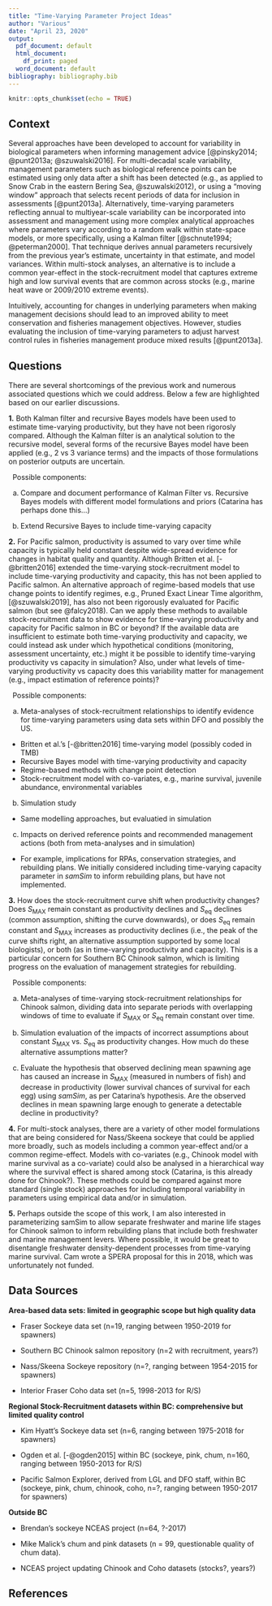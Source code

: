 ```yaml
---
title: "Time-Varying Parameter Project Ideas"
author: "Various"
date: "April 23, 2020"
output:
  pdf_document: default
  html_document:
    df_print: paged
  word_document: default
bibliography: bibliography.bib
---
```


```r
knitr::opts_chunk$set(echo = TRUE)
```


## Context

Several approaches have been developed to account for variability in biological parameters when informing management advice [@pinsky2014; @punt2013a; @szuwalski2016]. For multi-decadal scale variability, management parameters such as biological reference points can be estimated using only data after a shift has been detected (e.g., as applied to Snow Crab in the eastern Bering Sea, @szuwalski2012), or using a "moving window" approach that selects recent periods of data for inclusion in assessments [@punt2013a].  Alternatively, time-varying parameters reflecting annual to multiyear-scale variability can be incorporated into assessment and management using more complex analytical approaches where parameters vary according to a random walk within state-space models, or more specifically, using a Kalman filter [@schnute1994; @peterman2000]. That technique derives annual parameters recursively from the previous year's estimate, uncertainty in that estimate, and model variances. Within multi-stock analyses, an alternative is to include a common year-effect in the stock-recruitment model that captures extreme high and low survival events that are common across stocks (e.g., marine heat wave or 2009/2010 extreme events).

Intuitively, accounting for changes in underlying parameters when making management decisions should lead to an improved ability to meet conservation and fisheries management objectives. However, studies evaluating the inclusion of time-varying parameters to adjust harvest control rules in fisheries management produce mixed results [@punt2013a].

## Questions

There are several shortcomings of the previous work and numerous associated questions which we could address. Below a few are highlighted based on our earlier discussions.

**1.**  Both Kalman filter and recursive Bayes models have been used to estimate time-varying productivity, but they have not been rigorosly compared. Although the Kalman filter is an analytical solution to the recursive model, several forms of the recursive Bayes model have been applied (e.g., 2 vs 3 variance terms) and the impacts of those formulations on posterior outputs are uncertain. 

|   Possible components:

  a. Compare and document performance of Kalman Filter vs. Recursive Bayes models with different model formulations and priors (Catarina has perhaps done this...)

  b. Extend Recursive Bayes to include time-varying capacity



**2.**  For Pacific salmon, productivity is assumed to vary over time while capacity is typically held constant despite wide-spread evidence for changes in habitat quality and quantity. Although Britten et al. [-@britten2016] extended the time-varying stock-recruitment model to include time-varying productivity and capacity, this has not been applied to Pacific salmon. An alternative approach of regime-based models that use change points to identify regimes, e.g., Pruned Exact Linear Time algorithm, [@szuwalski2019], has also not been rigorously evaluated for Pacific salmon (but see @falcy2018). Can we apply these methods to available stock-recruitment data to show evidence for time-varying productivity and capacity for Pacific salmon in BC or beyond? If the available data are insufficient to estimate both time-varying productivity and capacity, we could instead ask under which hypothetical conditions (monitoring, assessment uncertainty, etc.) might it be possible to identify time-varying productivity vs capacity in simulation? Also, under what levels of time-varying productivity vs capacity does this variability matter for management (e.g., impact estimation of reference points)?

|   Possible components:

  a. Meta-analyses of stock-recruitment relationships to identify evidence for time-varying parameters using data sets within DFO and possibly the US.
  
  + Britten et al.'s [-@britten2016] time-varying model (possibly coded in TMB)
  + Recursive Bayes model with time-varying productivity and capacity
  + Regime-based methods with change point detection
  + Stock-recruitment model with co-variates, e.g., marine survival, juvenile abundance, environmental variables
    
  b.	Simulation study 
  
  + Same modelling approaches, but evaluatied in simulation
    
  c. Impacts on derived reference points and recommended management actions (both from meta-analyses and in simulation)
  
  + For example, implications for RPAs, conservation strategies, and rebuilding plans. We initially considered including time-varying capacity parameter in *samSim* to inform rebuilding plans, but have not implemented.



**3.** How does the stock-recruitment curve shift when productivity changes?  Does *S*~MAX~ remain constant as productivity declines and *S*~eq~ declines (common assumption, shifting the curve downwards),  or does *S*~eq~ remain constant and *S*~MAX~ increases as productivity declines (i.e., the peak of the curve shifts right, an alternative assumption supported by some local biologists), or both (as in time-varying productivity and capacity).  This is a particular concern for Southern BC Chinook salmon, which is limiting progress on the evaluation of management strategies for rebuilding.

|   Possible components:

  a. Meta-analyses of time-varying stock-recruitment relationships for Chinook salmon, dividing data into separate periods with overlapping windows of time to evaluate if  *S*~MAX~ or *S*~eq~ remain constant over time.
  
  b. Simulation evaluation of the impacts of incorrect assumptions about constant *S*~MAX~ vs. *S*~eq~ as productivity changes. How much do these alternative assumptions matter?
  
  c. Evaluate the hypothesis that observed declining mean spawning age has caused an increase in *S*~MAX~ (measured in numbers of fish) and decrease in productivity (lower survival chances of survival for each egg) using *samSim*, as per Catarina's hypothesis. Are the observed declines in mean spawning large enough to generate a detectable decline in productivity?



**4.** For multi-stock analyses, there are a variety of other model formulations that are being considered for Nass/Skeena sockeye that could be applied more broadly, such as models including a common year-effect and/or a common regime-effect. Models with co-variates (e.g., Chinook model with marine survival as a co-variate) could also be analysed in a hierarchical way where the survival effect is shared among stock (Catarina, is this already done for Chinook?). These methods could be compared against more standard (single stock) approaches for including temporal variability in parameters using empirical data and/or in simulation. 



**5.** Perhaps outside the scope of this work, I am also interested in parameterizing samSim to allow separate freshwater and marine life stages for Chinook salmon to inform rebuilding plans that include both freshwater and marine management levers. Where possible, it would be great to disentangle freshwater density-dependent processes from time-varying marine survival. Cam wrote a SPERA proposal for this in 2018, which was unfortunately not funded.


## Data Sources


**Area-based data sets: limited in geographic scope but high quality data**

+ Fraser Sockeye data set (n=19, ranging between 1950-2019 for spawners) 

+ Southern BC Chinook salmon repository (n=2 with recruitment, years?)

+ Nass/Skeena Sockeye repository (n=?, ranging between 1954-2015 for spawners)

+ Interior Fraser Coho data set (n=5, 1998-2013 for R/S)

**Regional Stock-Recruitment datasets within BC: comprehensive but limited quality control**

+ Kim Hyatt's Sockeye data set (n=6, ranging between 1975-2018 for spawners)

+ Ogden et al. [-@ogden2015] within BC (sockeye, pink, chum, n=160, ranging between 1950-2013 for R/S)

+ Pacific Salmon Explorer, derived from LGL and DFO staff, within BC (sockeye, pink, chum, chinook, coho, n=?, ranging between 1950-2017 for spawners)

**Outside BC**

+ Brendan's sockeye NCEAS project (n=64, ?-2017)

+ Mike Malick's chum and pink datasets (n = 99, questionable quality of chum data). 

+ NCEAS project updating Chinook and Coho datasets (stocks?, years?)


## References
